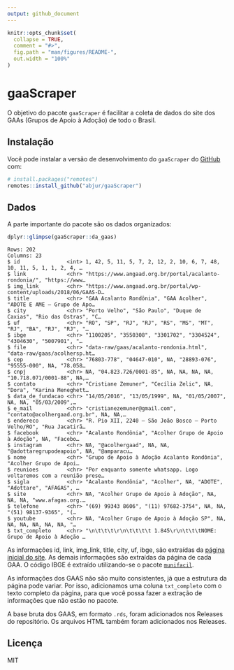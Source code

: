 ```yaml
---
output: github_document
---
```


<!-- README.md is generated from README.Rmd. Please edit that file -->

```r
knitr::opts_chunk$set(
  collapse = TRUE,
  comment = "#>",
  fig.path = "man/figures/README-",
  out.width = "100%"
)
```

# gaaScraper

<!-- badges: start -->
<!-- badges: end -->

O objetivo do pacote `gaaScraper` é facilitar a coleta de dados do site dos GAAs (Grupos de Apoio à Adoção) de todo o Brasil.

## Instalação

Você pode instalar a versão de desenvolvimento do `gaaScraper` do [GitHub](https://github.com/abjur/gaaScraper) com:

```r
# install.packages("remotes")
remotes::install_github("abjur/gaaScraper")
```

## Dados

A parte importante do pacote são os dados organizados:

```r
dplyr::glimpse(gaaScraper::da_gaas)
```

```
Rows: 202
Columns: 23
$ id               <int> 1, 42, 5, 11, 5, 7, 2, 12, 2, 10, 6, 7, 48, 10, 11, 5, 1, 1, 2, 4, …
$ link             <chr> "https://www.angaad.org.br/portal/acalanto-rondonia/", "https://www…
$ img_link         <chr> "https://www.angaad.org.br/portal/wp-content/uploads/2018/06/GAAS-D…
$ title            <chr> "GAA Acalanto Rondônia", "GAA Acolher", "ADOTE E AME – Grupo de Apo…
$ city             <chr> "Porto Velho", "São Paulo", "Duque de Caxias", "Rio das Ostras", "C…
$ uf               <chr> "RO", "SP", "RJ", "RJ", "RS", "MS", "MT", "RJ", "BA", "RJ", "RJ", "…
$ ibge             <chr> "1100205", "3550308", "3301702", "3304524", "4304630", "5007901", "…
$ file             <chr> "data-raw/gaas/acalanto-rondonia.html", "data-raw/gaas/acolhersp.ht…
$ cep              <chr> "76803-778", "04647-010", NA, "28893-076", "95555-000", NA, "78.058…
$ cnpj             <chr> NA, "04.823.726/0001-85", NA, NA, NA, NA, "10.718.071/0001-88", NA,…
$ contato          <chr> "Cristiane Zemuner", "Cecília Zelic", NA, "Dora", "Karina Meneghett…
$ data_de_fundacao <chr> "14/05/2016", "13/05/1999", NA, "01/05/2007", NA, NA, "05/03/2009",…
$ e_mail           <chr> "cristianezemuner@gmail.com", "contato@acolhergaad.org.br", NA, NA,…
$ endereco         <chr> "R. Pio XII, 2240 – São João Bosco – Porto Velho/RO", "Rua Jacatirã…
$ facebook         <chr> "Acalanto Rondônia", "Acolher Grupo de Apoio à Adoção", NA, "Facebo…
$ instagram        <chr> NA, "@acolhergaad", NA, NA, "@adottaregrupodeapoio", NA, "@amparacu…
$ nome             <chr> "Grupo de Apoio à Adoção Acalanto Rondônia", "Acolher Grupo de Apoi…
$ reunioes         <chr> "Por enquanto somente whatsapp. Logo voltaremos com a reunião prese…
$ sigla            <chr> "Acalanto Rondônia", "Acolher", NA, "ADOTE", "Adottare", "AFAGAS", …
$ site             <chr> NA, "Acolher Grupo de Apoio à Adoção", NA, NA, NA, "www.afagas.org.…
$ telefone         <chr> "(69) 99343 8606", "(11) 97682-3754", NA, NA, "(51) 98137-9365", "(…
$ youtube          <chr> NA, "Acolher Grupo de Apoio à Adoção SP", NA, NA, NA, NA, NA, NA, "…
$ txt_completo     <chr> "\n\t\t\t\r\n\t\t\t\t 1.845\r\n\t\t\tNOME: Grupo de Apoio à Adoção …
```

As informações id, link, img_link, title, city, uf, ibge, são extraídas da [página inicial do site](https://www.angaad.org.br/portal/gaas/). As demais informações são extraídas da página de cada GAA. O código IBGE é extraído utilizando-se o pacote [`munifacil`](https://github.com/curso-r/munifacil).

As informações dos GAAS não são muito consistentes, já que a estrutura da página pode variar. Por isso, adicionamos uma coluna `txt_completo` com o texto completo da página, para que você possa fazer a extração de informações que não estão no pacote.

A base bruta dos GAAS, em formato `.rds`, foram adicionados nos Releases do repositório. Os arquivos HTML também foram adicionados nos Releases.

## Licença

MIT

